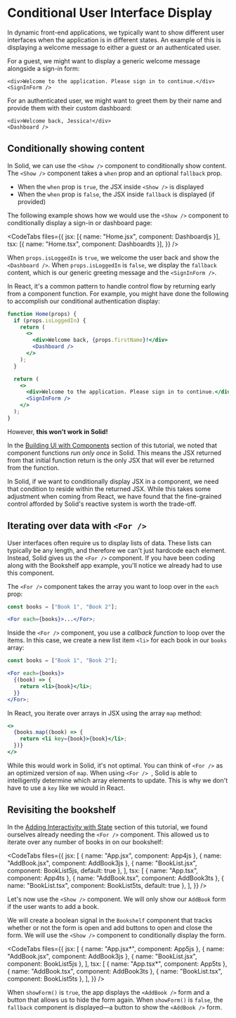 
<title>Conditional UI Display</title>

# Conditional User Interface Display

In dynamic front-end applications, we typically want to show different user interfaces when the application is in different states. An example of this is displaying a welcome message to either a guest or an authenticated user.

For a guest, we might want to display a generic welcome message alongside a sign-in form:

```tsx
<div>Welcome to the application. Please sign in to continue.</div>
<SignInForm />
```

For an authenticated user, we might want to greet them by their name and provide them with their custom dashboard:

```tsx
<div>Welcome back, Jessica!</div>
<Dashboard />
```

## Conditionally showing content

In Solid, we can use the `<Show />` component to conditionally show content. The `<Show />` component takes a `when` prop and an optional `fallback` prop.

- When the `when` prop is `true`, the JSX inside `<Show />` is displayed
- When the `when` prop is `false`, the JSX inside `fallback` is displayed (if provided)

The following example shows how we would use the `<Show />` component to conditionally display a sign-in or dashboard page:

<CodeTabs
  files={{
    jsx: [{ name: "Home.jsx", component: Dashboardjs }],
    tsx: [{ name: "Home.tsx", component: Dashboardts }],
  }}
/>

When `props.isLoggedIn` is `true`, we welcome the user back and show the `<Dashboard />`. When `props.isLoggedIn` is `false`, we display the `fallback` content, which is our generic greeting message and the `<SignInForm />`.

<FrameworkAside framework="react">
In React, it's a common pattern to handle control flow by returning early from a component function. For example, you might have done the following to accomplish our conditional authentication display:

```jsx
function Home(props) {
  if (props.isLoggedIn) {
    return (
      <>
        <div>Welcome back, {props.firstName}!</div>
        <Dashboard />
      </>
    );
  }

  return (
    <>
      <div>Welcome to the application. Please sign in to continue.</div>
      <SignInForm />
    </>
  );
}
```

However, **this won't work in Solid!**

In the [Building UI with Components](../building-ui-with-components) section of this tutorial, we noted that component functions _run only once_ in Solid. This means the JSX returned from that initial function return is the only JSX that will ever be returned from the function.

In Solid, if we want to conditionally display JSX in a component, we need that condition to reside within the returned JSX. While this takes some adjustment when coming from React, we have found that the fine-grained control afforded by Solid's reactive system is worth the trade-off.

</FrameworkAside>

## Iterating over data with `<For />`

User interfaces often require us to display lists of data. These lists can typically be any length, and therefore we can't just hardcode each element. Instead, Solid gives us the `<For />` component. If you have been coding along with the Bookshelf app example, you'll notice we already had to use this component.

The `<For />` component takes the array you want to loop over in the `each` prop:

```jsx
const books = ["Book 1", "Book 2"];

<For each={books}>...</For>;
```

Inside the `<For />` component, you use a _callback function_ to loop over the items. In this case, we create a new list item `<li>` for each book in our `books` array:

```jsx
const books = ["Book 1", "Book 2"];

<For each={books}>
  {(book) => {
    return <li>{book}</li>;
  }}
</For>;
```

<FrameworkAside framework="react">

In React, you iterate over arrays in JSX using the array `map` method:

```jsx
<>
  {books.map((book) => {
    return <li key={book}>{book}</li>;
  })}
</>
```

While this would work in Solid, it's not optimal. You can think of `<For />` as an optimized version of `map`. When using `<For /> `, Solid is able to intelligently determine which array elements to update. This is why we don't have to use a `key` like we would in React.

</FrameworkAside>

## Revisiting the bookshelf

In the [Adding Interactivity with State](../adding-interactivity-with-state) section of this tutorial, we found ourselves already needing the `<For />` component. This allowed us to iterate over any number of books in on our bookshelf:

<CodeTabs
  files={{
    jsx: [
      { name: "App.jsx", component: App4js },
      { name: "AddBook.jsx", component: AddBook3js },
      { name: "BookList.jsx", component: BookList5js, default: true },
    ],
    tsx: [
      { name: "App.tsx", component: App4ts },
      { name: "AddBook.tsx", component: AddBook3ts },
      { name: "BookList.tsx", component: BookList5ts, default: true },
    ],
  }}
/>

Let's now use the `<Show />` component. We will only show our `AddBook` form if the user wants to add a book.

We will create a boolean signal in the `Bookshelf` component that tracks whether or not the form is open and add buttons to open and close the form. We will use the `<Show />` component to conditionally display the form.

<CodeTabs
  files={{
    jsx: [
      { name: "App.jsx*", component: App5js },
      { name: "AddBook.jsx", component: AddBook3js },
      { name: "BookList.jsx", component: BookList5js },
    ],
    tsx: [
      { name: "App.tsx*", component: App5ts },
      { name: "AddBook.tsx", component: AddBook3ts },
      { name: "BookList.tsx", component: BookList5ts },
    ],
  }}
/>

When `showForm()` is `true`, the app displays the `<AddBook />` form and a button that allows us to hide the form again. When `showForm()` is `false`, the `fallback` component is displayed&mdash;a button to show the `<AddBook />` form.

<BasicBookshelfShow name="Solid" />

<NextSection title="Fetching Data" href="../fetching-data" />
